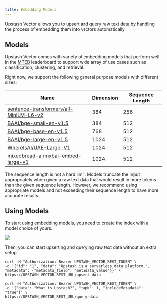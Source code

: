 ```yaml
---
title: Embedding Models
---
```


Upstash Vector allows you to upsert and query raw text data by handling the
process of embedding them into vectors automatically.

## Models

Upstash Vector comes with variety of embedding models that perform well in the
[MTEB](https://huggingface.co/spaces/mteb/leaderboard) leaderboard to support wide
array of use cases such as classification, clustering, and retrieval.

Right now, we support the following general purpose models with different sizes:

| Name | Dimension | Sequence Length |
| ---- | --------- | --------------- |
| [sentence-transformers/all-MiniLM-L6-v2](https://huggingface.co/sentence-transformers/all-MiniLM-L6-v2) | 384 | 256 |
| [BAAI/bge-small-en-v1.5](https://huggingface.co/BAAI/bge-small-en-v1.5) | 384 | 512 |
| [BAAI/bge-base-en-v1.5](https://huggingface.co/BAAI/bge-base-en-v1.5) | 768 | 512 |
| [BAAI/bge-large-en-v1.5](https://huggingface.co/BAAI/bge-large-en-v1.5) | 1024 | 512 |
| [WhereIsAI/UAE-Large-V1](https://huggingface.co/WhereIsAI/UAE-Large-V1) | 1024 | 512 |
| [mixedbread-ai/mxbai-embed-large-v1](https://huggingface.co/mixedbread-ai/mxbai-embed-large-v1) | 1024 | 512 |

<Note>
  The sequence length is not a hard limit. Models truncate the input appropriately when given
  a raw text data that would result in more tokens than the given sequence length. However,
  we recommend using appropriate models and not exceeding their sequence length to have
  more accurate results.
</Note>

## Using Models

To start using embedding models, you need to create the index with a model choice of yours.

<Frame style={{width: '600px'}}>
  <img src="/img/vector/create_index_with_model.png" />
</Frame>

Then, you can start upserting and querying raw text data without an extra setup.

```shell
curl -H "Authorization: Bearer UPSTASH_VECTOR_REST_TOKEN" \
-d '{"id": "1", "data": "Upstash is a serverless data platform.", "metadata": {"metadata_field": "metadata_value"}}' \
https://UPSTASH_VECTOR_REST_URL/upsert-data
```

```shell
curl -H "Authorization: Bearer UPSTASH_VECTOR_REST_TOKEN" \
-d '{"data": "What is Upstash?", "topK": 1, "includeMetadata": "true"}' \
https://UPSTASH_VECTOR_REST_URL/query-data
```
